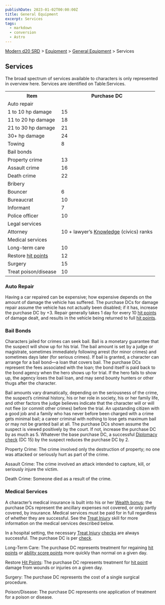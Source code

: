```yaml
---
publishDate: 2023-01-02T00:00:00Z
title: General Equipment
excerpt: Services
tags:
  - markdown
  - conversion
  - Astro
---
```


[Modern d20 SRD](/#modernD20) > [Equipment](modern-d20-srd-equipment-index) > [General Equipment](modern-d20-srd-equipment-equipment-general) > Services

## Services

The broad spectrum of services available to characters is only represented in
overview here. Services are identified on Table:Services.


<table> <tr> <th>Item</th> <th>Purchase DC</th> </tr> <tr class="shaded"> <td colspan="2">Auto repair</td> </tr> <tr><td> 1 to 10 hp damage</td><td> 15 </td></tr> <tr><td> 11 to 20 hp damage</td><td> 18 </td></tr> <tr><td> 21 to 30 hp damage</td><td> 21 </td></tr> <tr><td> 30+ hp damage</td><td> 24 </td></tr> <tr><td> Towing</td><td> 8 </td></tr> <tr class="shaded"><td colspan="2"> Bail bonds </td></tr> <tr><td> Property crime</td><td> 13 </td></tr> <tr><td> Assault crime</td><td> 16 </td></tr> <tr><td> Death crime</td><td> 22 </td></tr> <tr class="shaded"><td colspan="2"> Bribery </td></tr> <tr><td> Bouncer</td><td> 6 </td></tr> <tr><td> Bureaucrat</td><td> 10 </td></tr> <tr><td> Informant</td><td> 7 </td></tr> <tr><td> Police officer</td><td> 10 </td></tr> <tr class="shaded"><td colspan="2"> Legal services</td></tr> <tr><td> Attorney</td><td> 10 + lawyer’s <a  href="modern-d20-srd-skills-knowledge">Knowledge</a> (civics) ranks </td> </tr> <tr class="shaded"><td colspan="2"> Medical services </td></tr> <tr><td> Long-term care</td><td> 10 </td></tr> <tr><td> Restore <a  href="modern-d20-srd-combat-hit-points">hit points</a></td> <td> 12 </td></tr> <tr><td> Surgery</td><td> 15 </td></tr> <tr><td> Treat poison/disease</td><td> 10 </td></tr> </table>


### Auto Repair

Having a car repaired can be expensive; how expensive depends on the amount of
damage the vehicle has suffered. The purchase DCs for damage repair assume the
vehicle has not actually been disabled; if it has, increase the purchase DC by
+3. Repair generally takes 1 day for every 10 [hit points](modern-d20-srd-combat-hit-points) of damage dealt, and results in the vehicle being returned
to full [hit points](modern-d20-srd-combat-hit-points).

### Bail Bonds

Characters jailed for crimes can seek bail. Bail is a monetary guarantee that
the suspect will show up for his trial. The bail amount is set by a judge or
magistrate, sometimes immediately following arrest (for minor crimes) and
sometimes days later (for serious crimes). If bail is granted, a character can
arrange for a bail bond—a loan that covers bail. The purchase DCs represent
the fees associated with the loan; the bond itself is paid back to the bond
agency when the hero shows up for trial. If the hero fails to show up, the
agency loses the bail loan, and may send bounty hunters or other thugs after
the character.

Bail amounts vary dramatically, depending on the seriousness of the crime, the
suspect’s criminal history, his or her role in society, his or her family
life, and other factors the judge believes indicate that the character will or
will not flee (or commit other crimes) before the trial. An upstanding citizen
with a good job and a family who has never before been charged with a crime
gets minimal bail; a career criminal with nothing to lose gets maximum bail or
may not be granted bail at all. The purchase DCs shown assume the suspect is
viewed positively by the court. If not, increase the purchase DC by as much as
5. Whatever the base purchase DC, a successful [Diplomacy](modern-d20-srd-skills-diplomacy) [check](modern-d20-srd-skills-skill-basics-php#skill-check-index) (DC 15) by the suspect reduces the purchase DC by 2.

Property Crime: The crime involved only the destruction of property; no one
was attacked or seriously hurt as part of the crime.

Assault Crime: The crime involved an attack intended to capture, kill, or
seriously injure the victim.

Death Crime: Someone died as a result of the crime.

### Medical Services

A character’s medical insurance is built into his or her [Wealth bonus](modern-d20-srd-wealth-wealth-bonus); the purchase DCs represent the
ancillary expenses not covered, or only partly covered, by insurance. Medical
services must be paid for in full regardless of whether they are successful.
See the [Treat Injury](modern-d20-srd-skills-treat-injury) skill for more
information on the medical services described below.

In a hospital setting, the necessary [Treat Injury](modern-d20-srd-skills-treat-injury) [checks](modern-d20-srd-skills-skill-basics-php#skill-check-index) are always successful. The purchase DC is per [check](modern-d20-srd-skills-skill-basics-php#skill-check-index).

Long-Term Care: The purchase DC represents treatment for regaining [hit points](modern-d20-srd-combat-hit-points) or [ability score points](modern-d20-srd-basics-ability-scores) more quickly than normal on a
given day.

Restore [Hit Points](modern-d20-srd-combat-hit-points): The purchase DC
represents treatment for [hit point](modern-d20-srd-combat-hit-points) damage
from wounds or injuries on a given day.

Surgery: The purchase DC represents the cost of a single surgical procedure.

Poison/Disease: The purchase DC represents one application of treatment for a
poison or disease.

